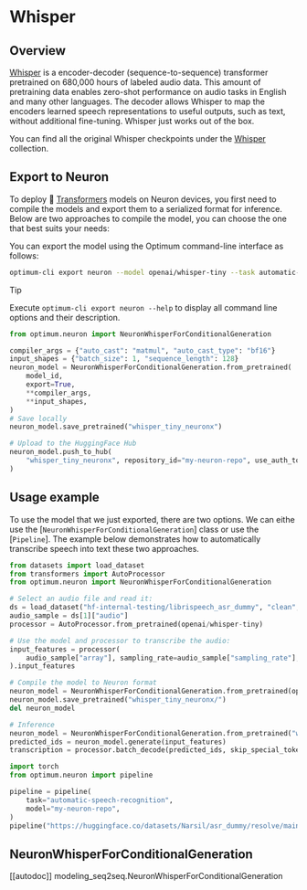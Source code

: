 <!---
Copyright 2025 The HuggingFace Team. All rights reserved.

Licensed under the Apache License, Version 2.0 (the "License");
you may not use this file except in compliance with the License.
You may obtain a copy of the License at

    http://www.apache.org/licenses/LICENSE-2.0

Unless required by applicable law or agreed to in writing, software
distributed under the License is distributed on an "AS IS" BASIS,
WITHOUT WARRANTIES OR CONDITIONS OF ANY KIND, either express or implied.
See the License for the specific language governing permissions and
limitations under the License.
-->

# Whisper

## Overview

[Whisper](https://hf.co/papers/2212.04356) is a encoder-decoder (sequence-to-sequence) transformer pretrained on 680,000 hours of labeled audio data. This amount of pretraining data enables zero-shot performance on audio tasks in English and many other languages. The decoder allows Whisper to map the encoders learned speech representations to useful outputs, such as text, without additional fine-tuning. Whisper just works out of the box.

You can find all the original Whisper checkpoints under the [Whisper](https://huggingface.co/collections/openai/whisper-release-6501bba2cf999715fd953013) collection.


## Export to Neuron

To deploy 🤗 [Transformers](https://huggingface.co/docs/transformers/index) models on Neuron devices, you first need to compile the models and export them to a serialized format for inference. Below are two approaches to compile the model, you can choose the one that best suits your needs:

<hfoptions id="Export">
<hfoption id=" Using the CLI">

You can export the model using the Optimum command-line interface as follows:

```bash
optimum-cli export neuron --model openai/whisper-tiny --task automatic-speech-recognition --batch_size 1 --sequence_length 128 --auto_cast matmul --auto_cast_type bf16 whisper_tiny_neuronx/
```

> [!TIP]
> Execute `optimum-cli export neuron --help` to display all command line options and their description.

</hfoption>
<hfoption id="Using NeuronModel class">

```python
from optimum.neuron import NeuronWhisperForConditionalGeneration

compiler_args = {"auto_cast": "matmul", "auto_cast_type": "bf16"}
input_shapes = {"batch_size": 1, "sequence_length": 128}
neuron_model = NeuronWhisperForConditionalGeneration.from_pretrained(
    model_id,
    export=True,
    **compiler_args,
    **input_shapes,
)
# Save locally
neuron_model.save_pretrained("whisper_tiny_neuronx")

# Upload to the HuggingFace Hub
neuron_model.push_to_hub(
    "whisper_tiny_neuronx", repository_id="my-neuron-repo", use_auth_token=True
)
```

</hfoption>
</hfoptions>

## Usage example

To use the model that we just exported, there are two options. We can eithe use the [`NeuronWhisperForConditionalGeneration`] class or use the [`Pipeline`]. The example below demonstrates how to automatically transcribe speech into text these two approaches.

<hfoptions id="usage">
<hfoption id="NeuronModel">

```python
from datasets import load_dataset
from transformers import AutoProcessor
from optimum.neuron import NeuronWhisperForConditionalGeneration

# Select an audio file and read it:
ds = load_dataset("hf-internal-testing/librispeech_asr_dummy", "clean", split="validation")
audio_sample = ds[1]["audio"]
processor = AutoProcessor.from_pretrained(openai/whisper-tiny)

# Use the model and processor to transcribe the audio:
input_features = processor(
    audio_sample["array"], sampling_rate=audio_sample["sampling_rate"], return_tensors="pt"
).input_features

# Compile the model to Neuron format
neuron_model = NeuronWhisperForConditionalGeneration.from_pretrained(openai/whisper-tiny, export=True, batch_size=1, sequence_length=128)
neuron_model.save_pretrained("whisper_tiny_neuronx/")
del neuron_model

# Inference
neuron_model = NeuronWhisperForConditionalGeneration.from_pretrained("whisper_tiny_neuronx/")
predicted_ids = neuron_model.generate(input_features)
transcription = processor.batch_decode(predicted_ids, skip_special_tokens=True)
```

</hfoption>
<hfoption id="Pipeline">

```python
import torch
from optimum.neuron import pipeline

pipeline = pipeline(
    task="automatic-speech-recognition",
    model="my-neuron-repo",
)
pipeline("https://huggingface.co/datasets/Narsil/asr_dummy/resolve/main/mlk.flac")
```

</hfoption>
</hfoptions>


## NeuronWhisperForConditionalGeneration

[[autodoc]] modeling_seq2seq.NeuronWhisperForConditionalGeneration